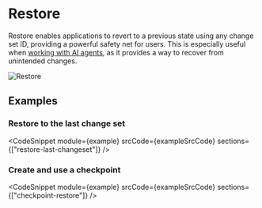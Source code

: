 
# Restore

Restore enables applications to revert to a previous state using any change set ID, providing a powerful safety net for users. This is especially useful when [working with AI agents](../ai-agent-collaboration.md), as it provides a way to recover from unintended changes.

![Restore](/restore.svg)

## Examples

### Restore to the last change set

<CodeSnippet
  module={example}
  srcCode={exampleSrcCode}
  sections={["restore-last-changeset"]}
/>

### Create and use a checkpoint

<CodeSnippet
  module={example}
  srcCode={exampleSrcCode}
  sections={["checkpoint-restore"]}
/>
